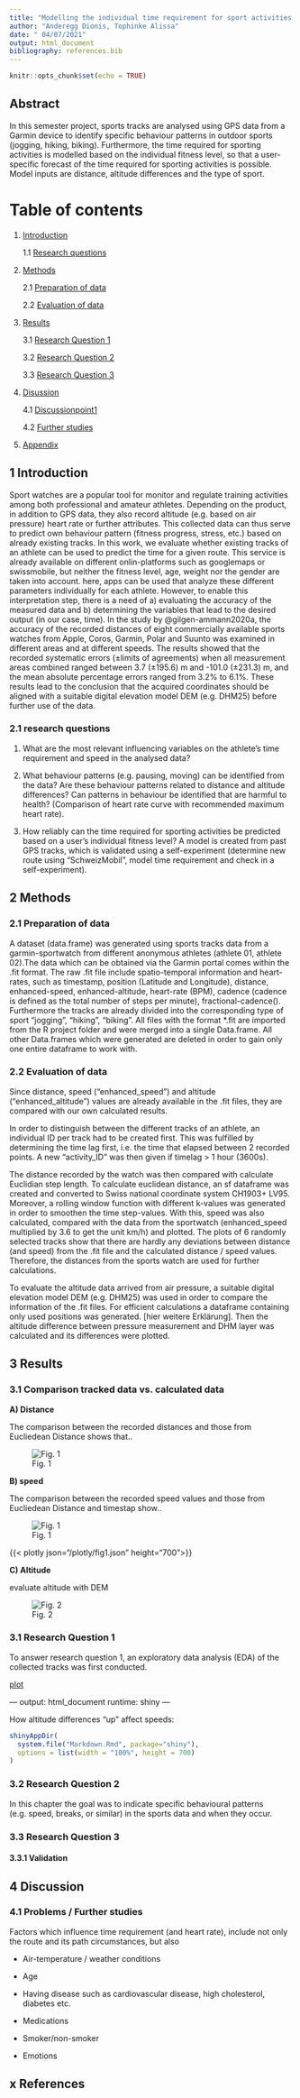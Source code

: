 ```yaml
---
title: "Modelling the individual time requirement for sport activities using previous GPS-Tracks."
author: "Anderegg Dionis, Tophinke Alissa"
date: " 04/07/2021"
output: html_document
bibliography: references.bib
---
```


```r
knitr::opts_chunk$set(echo = TRUE)
```

## Abstract

In this semester project, sports tracks are analysed using GPS data from a Garmin device to identify specific behaviour patterns in outdoor sports (jogging, hiking, biking). Furthermore, the time required for sporting activities is modelled based on the individual fitness level, so that a user-specific forecast of the time required for sporting activities is possible. Model inputs are distance, altitude differences and the type of sport.

# Table of contents

1.  [Introduction](#introduction)

    1.1 [Research questions](#subparagraph1)

2.  [Methods](#methods)

    2.1 [Preparation of data](#subparagraph2)

    2.2 [Evaluation of data](#subparagraph3)

3.  [Results](#paragraph2)

    3.1 [Research Question 1](#subparagraph4)

    3.2 [Research Question 2](#subparagraph5)

    3.3 [Research Question 3](#subparagraph6)

4.  [Disussion](#paragraph3)

    4.1 [Discussionpoint1](#subparagraph7)

    4.2 [Further studies](#subparagraph8)

5.  [Appendix](#paragraph4)

## 1 Introduction <a name="introduction"></a> {#introduction}

Sport watches are a popular tool for monitor and regulate training activities among both professional and amateur athletes. Depending on the product, in addition to GPS data, they also record altitude (e.g. based on air pressure) heart rate or further attributes. This collected data can thus serve to predict own behaviour pattern (fitness progress, stress, etc.) based on already existing tracks. In this work, we evaluate whether existing tracks of an athlete can be used to predict the time for a given route. This service is already available on different onlin-platforms such as googlemaps or swissmobile, but neither the fitness level, age, weight nor the gender are taken into account. here, apps can be used that analyze these different parameters individually for each athlete. However, to enable this interpretation step, there is a need of a) evaluating the accuracy of the measured data and b) determining the variables that lead to the desired output (in our case, time). In the study by @gilgen-ammann2020a, the accuracy of the recorded distances of eight commercially available sports watches from Apple, Coros, Garmin, Polar and Suunto was examined in different areas and at different speeds. The results showed that the recorded systematic errors (±limits of agreements) when all measurement areas combined ranged between 3.7 (±195.6) m and -101.0 (±231.3) m, and the mean absolute percentage errors ranged from 3.2% to 6.1%. These results lead to the conclusion that the acquired coordinates should be aligned with a suitable digital elevation model DEM (e.g. DHM25) before further use of the data.

### 2.1 research questions <a name="subparagraph1"></a>

1.  What are the most relevant influencing variables on the athlete's time requirement and speed in the analysed data?

2.  What behaviour patterns (e.g. pausing, moving) can be identified from the data? Are these behaviour patterns related to distance and altitude differences? Can patterns in behaviour be identified that are harmful to health? (Comparison of heart rate curve with recommended maximum heart rate).

3.  How reliably can the time required for sporting activities be predicted based on a user's individual fitness level? A model is created from past GPS tracks, which is validated using a self-experiment (determine new route using "SchweizMobil", model time requirement and check in a self-experiment).

## 2 Methods <a name="methods"></a> {#methods}

### 2.1 Preparation of data <a name="subparagraph2"></a>

A dataset (data.frame) was generated using sports tracks data from a garmin-sportwatch from different anonymous athletes (athlete 01, athlete 02).The data which can be obtained via the Garmin portal comes within the .fit format. The raw .fit file include spatio-temporal information and heart-rates, such as timestamp, position (Latitude and Longitude), distance, enhanced-speed, enhanced-altitude, heart-rate (BPM), cadence (cadence is defined as the total number of steps per minute), fractional-cadence(). Furthermore the tracks are already divided into the corresponding type of sport "jogging", "hiking", "biking". All files with the format \*.fit are imported from the R project folder and were merged into a single Data.frame. All other Data.frames which were generated are deleted in order to gain only one entire dataframe to work with.

### 2.2 Evaluation of data <a name="subparagraph3"></a>

Since distance, speed ("enhanced_speed") and altitude ("enhanced_altitude") values are already available in the .fit files, they are compared with our own calculated results.

In order to distinguish between the different tracks of an athlete, an individual ID per track had to be created first. This was fulfilled by determining the time lag first, i.e. the time that elapsed between 2 recorded points. A new "activity_ID" was then given if timelag \> 1 hour (3600s).

The distance recorded by the watch was then compared with calculate Euclidian step length. To calculate euclidean distance, an sf dataframe was created and converted to Swiss national coordinate system CH1903+ LV95. Moreover, a rolling window function with different k-values was generated in order to smoothen the time step-values. With this, speed was also calculated, compared with the data from the sportwatch (enhanced_speed multiplied by 3.6 to get the unit km/h) and plotted. The plots of 6 randomly selected tracks show that there are hardly any deviations between distance (and speed) from the .fit file and the calculated distance / speed values. Therefore, the distances from the sports watch are used for further calculations.

To evaluate the altitude data arrived from air pressure, a suitable digital elevation model DEM (e.g. DHM25) was used in order to compare the information of the .fit files. For efficient calculations a dataframe containing only used positions was generated. [hier weitere Erklärung]. Then the altitude difference between pressure measurement and DHM layer was calculated and its differences were plotted.

## 3 Results <a name="paragraph2"></a>

### 3.1 Comparison tracked data vs. calculated data <a name="subparagraph1"></a>

**A) Distance**

The comparison between the recorded distances and those from Eucliedean Distance shows that..

![Fig. 1](plots_figures/compare_distance.jpg "compare distance of random tracks")

**B) speed**

The comparison between the recorded speed values and those from Eucliedean Distance and timestap show..

![Fig. 1](plots_figures/compare_speed.jpg "compare speed of random tracks")

{{< plotly json="/plotly/fig1.json" height="700">}}

**C) Altitude**

evaluate altitude with DEM

![Fig. 2](plots_figures/altitude_difference.jpg "Difference altitude")

### 3.1 Research Question 1 <a name="subparagraph1"></a>

To answer research question 1, an exploratory data analysis (EDA) of the collected tracks was first conducted.

[plot](http://127.0.0.1:5813 "plot")

--- output: html_document runtime: shiny ---

How altitude differences "up" affect speeds:

```r

shinyAppDir(
  system.file("Markdown.Rmd", package="shiny"),
  options = list(width = "100%", height = 700)
)

```

### 3.2 Research Question 2 <a name="subparagraph1"></a>

In this chapter the goal was to indicate specific behavioural patterns (e.g. speed, breaks, or similar) in the sports data and when they occur.

### 3.3 Research Question 3 <a name="subparagraph1"></a>

#### 3.3.1 Validation

## 4 Discussion <a name="discussion"></a> {#discussion}

### 4.1 Problems / Further studies<a name="subparagraph2"></a>

Factors which influence time requirement (and heart rate), include not only the route and its path circumstances, but also

-   Air-temperature / weather conditions

-   Age

-   Having disease such as cardiovascular disease, high cholesterol, diabetes etc.

-   Medications

-   Smoker/non-smoker

-   Emotions

## x References
